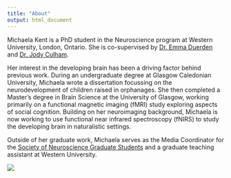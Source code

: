 ```yaml
---
title: "About"
output: html_document
---
```




Michaela Kent is a PhD student in the Neuroscience program at Western University, London, Ontario. She is co-supervised by [Dr. Emma Duerden](https://www.developingbrain.ca/) and [Dr. Jody Culham](http://www.culhamlab.com/). 


Her interest in the developing brain has been a driving factor behind previous work. During an undergraduate degree at Glasgow Caledonian University, Michaela wrote a dissertation focussing on the neurodevelopment of children raised in orphanages. She then completed a Master's degree in Brain Science at the University of Glasgow, working primarily on a functional magnetic imaging (fMRI) study exploring aspects of social cognition. Building on her neuroimaging background, Michaela is now working to use functional near infrared spectroscopy (fNIRS) to study the developing brain in naturalistic settings. 


Outside of her graduate work, Michaela serves as the Media Coordinator for the [Society of Neuroscience Graduate Students](https://songsuwo.ca/execs) and a graduate teaching assistant at Western University. 


![](MK_headshot.jpg)